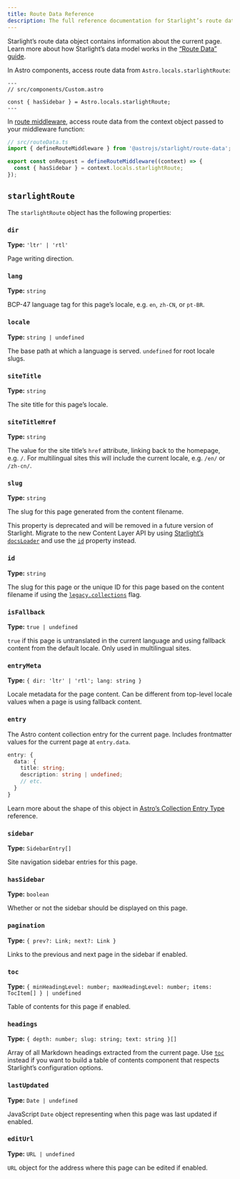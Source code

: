 ```yaml
---
title: Route Data Reference
description: The full reference documentation for Starlight’s route data object.
---
```



Starlight’s route data object contains information about the current page.
Learn more about how Starlight’s data model works in the [“Route Data” guide](/guides/route-data/).

In Astro components, access route data from `Astro.locals.starlightRoute`:

```astro {4}
---
// src/components/Custom.astro

const { hasSidebar } = Astro.locals.starlightRoute;
---
```

In [route middleware](/guides/route-data/#customizing-route-data), access route data from the context object passed to your middleware function:

```ts {5}
// src/routeData.ts
import { defineRouteMiddleware } from '@astrojs/starlight/route-data';

export const onRequest = defineRouteMiddleware((context) => {
  const { hasSidebar } = context.locals.starlightRoute;
});
```

## `starlightRoute`

The `starlightRoute` object has the following properties:

### `dir`

**Type:** `'ltr' | 'rtl'`

Page writing direction.

### `lang`

**Type:** `string`

BCP-47 language tag for this page’s locale, e.g. `en`, `zh-CN`, or `pt-BR`.

### `locale`

**Type:** `string | undefined`

The base path at which a language is served. `undefined` for root locale slugs.

### `siteTitle`

**Type:** `string`

The site title for this page’s locale.

### `siteTitleHref`

**Type:** `string`

The value for the site title’s `href` attribute, linking back to the homepage, e.g. `/`.
For multilingual sites this will include the current locale, e.g. `/en/` or `/zh-cn/`.

### `slug` <Badge text="deprecated" variant="caution" size='medium'/> 

**Type:** `string`

The slug for this page generated from the content filename.

This property is deprecated and will be removed in a future version of Starlight.
Migrate to the new Content Layer API by using [Starlight’s `docsLoader`](/manual-setup/#configure-content-collections) and use the [`id`](#id) property instead.

### `id`

**Type:** `string`

The slug for this page or the unique ID for this page based on the content filename if using the [`legacy.collections`](https://docs.astro.build/en/reference/legacy-flags/#collections) flag.

### `isFallback`

**Type:** `true | undefined`

`true` if this page is untranslated in the current language and using fallback content from the default locale.
Only used in multilingual sites.

### `entryMeta`

**Type:** `{ dir: 'ltr' | 'rtl'; lang: string }`

Locale metadata for the page content. Can be different from top-level locale values when a page is using fallback content.

### `entry`

The Astro content collection entry for the current page.
Includes frontmatter values for the current page at `entry.data`.

```ts
entry: {
  data: {
    title: string;
    description: string | undefined;
    // etc.
  }
}
```

Learn more about the shape of this object in [Astro’s Collection Entry Type](https://docs.astro.build/en/reference/modules/astro-content/#collectionentry) reference.

### `sidebar`

**Type:** `SidebarEntry[]`

Site navigation sidebar entries for this page.

### `hasSidebar`

**Type:** `boolean`

Whether or not the sidebar should be displayed on this page.

### `pagination`

**Type:** `{ prev?: Link; next?: Link }`

Links to the previous and next page in the sidebar if enabled.

### `toc`

**Type:** `{ minHeadingLevel: number; maxHeadingLevel: number; items: TocItem[] } | undefined`

Table of contents for this page if enabled.

### `headings`

**Type:** `{ depth: number; slug: string; text: string }[]`

Array of all Markdown headings extracted from the current page.
Use [`toc`](#toc) instead if you want to build a table of contents component that respects Starlight’s configuration options.

### `lastUpdated`

**Type:** `Date | undefined`

JavaScript `Date` object representing when this page was last updated if enabled.

### `editUrl`

**Type:** `URL | undefined`

`URL` object for the address where this page can be edited if enabled.
